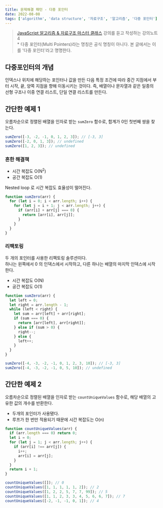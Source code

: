 ```yaml
---
title: 문제해결 패턴 - 다중 포인터
date: 2022-08-08
tags: ['algorithm', 'data structure', '자료구조', '알고리즘', '다중 포인터']
---
```


> [JavaScript 알고리즘 & 자료구조 마스터 클래스](!https://www.udemy.com/course/best-javascript-data-structures/) 강의를 듣고 작성하는 강의노트 4  
> \* 다중 포인터(Multi Pointers)라는 명칭은 공식 명칭이 아니다. 본 글에서는 이를 '다중 포인터'라고 명명한다.

## 다중포인터의 개념

인덱스나 위치에 해당하는 포인터나 값을 만든 다음 특정 조건에 따라 중간 지점에서 부터 시작, 끝, 양쪽 지점을 향해 이동시키는 것이다.
즉, 배열이나 문자열과 같은 일종의 선형 구조나 이중 연결 리스트, 단일 연결 리스트를 만든다.

## 간단한 예제 1

오름차순으로 정렬된 배열을 인자로 받는 `sumZero` 함수로, 합계가 0인 첫번째 쌍을 찾는다.

```js
sumZero([-3, -2, -1, 0, 1, 2, 3]); // [-3, 3]
sumZero([-2, 0, 1, 3]); // undefined
sumZero([1, 2, 3]); // undefined
```

### 흔한 해결책

- 시간 복잡도 O(N<sup>2</sup>)
- 공간 복잡도 O(1)

Nested loop 로 시간 복잡도 효율성이 떨어진다.

```js
function sumZero(arr) {
  for (let i = 0; i < arr.length; i++) {
    for (let j = i + 1; j < arr.length; j++) {
      if (arr[i] + arr[j] === 0) {
        return [arr[i], arr[j]];
      }
    }
  }
}
```

### 리팩토링

두 개의 포인터를 사용한 리팩토링 솔루션이다.  
하나는 왼쪽에서 0 의 인덱스에서 시작하고, 다른 하나는 배열의 마지막 인덱스에 시작한다.

- 시간 복잡도 O(N)
- 공간 복잡도 O(1)

```js
function sumZero(arr) {
  let left = 0;
  let right = arr.length - 1;
  while (left < right) {
    let sum = arr[left] + arr[right];
    if (sum === 0) {
      return [arr[left], arr[right]];
    } else if (sum > 0) {
      right--;
    } else {
      left++;
    }
  }
}

sumZero([-4, -3, -2, -1, 0, 1, 2, 3, 10]); // [-3, 3]
sumZero([-4, -3, -2, -1, 0, 5, 10]); // undefined
```

## 간단한 예제 2

오름차순으로 정렬된 배열을 인자로 받는 `countUniqueValues` 함수로, 해당 배열의 고유한 값의 개수를 반환한다.

- 두개의 포인터가 사용됐다.
- 루프가 한 번만 적용되기 때문에 시간 복잡도는 O(n)

```js
function countUniqueValues(arr) {
  if (arr.length === 0) return 0;
  let i = 0;
  for (let j = 1; j < arr.length; j++) {
    if (arr[i] !== arr[j]) {
      i++;
      arr[i] = arr[j];
    }
  }
  return i + 1;
}
```

```js
countUniqueValues([]); // 0
countUniqueValues([1, 1, 1, 1, 1, 2]); // 2
countUniqueValues([1, 2, 2, 5, 7, 7, 99]); // 5
countUniqueValues([1, 1, 2, 3, 3, 4, 5, 6, 6, 7]); // 7
countUniqueValues([-2, -1, -1, 0, 1]); // 4
```
